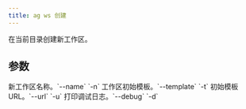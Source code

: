 ```yaml
---
title: ag ws 创建
---
```

在当前目录创建新工作区。

## 参数

<ResponseField name="name" type="str">
 新工作区名称。`--name` `-n`
</ResponseField>
<ResponseField name="template" type="str">
 工作区初始模板。`--template` `-t`
</ResponseField>
<ResponseField name="url" type="str">
 初始模板URL。`--url` `-u`
</ResponseField>
<ResponseField name="print_debug_log" type="bool">
 打印调试日志。`--debug` `-d`
</ResponseField>